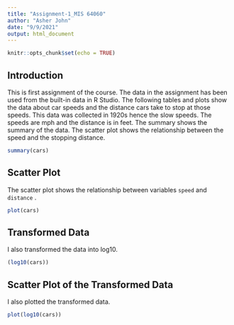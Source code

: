 ```yaml
---
title: "Assignment-1_MIS 64060"
author: "Asher John"
date: "9/9/2021"
output: html_document
---
```


```r
knitr::opts_chunk$set(echo = TRUE)
```

## Introduction

This is first assignment of the course. The data in the assignment has been used from the built-in data in R Studio. The following tables and plots show the data about car speeds and the distance cars take to stop at those speeds. This data was collected in 1920s hence the slow speeds. The speeds are mph and the distance is in feet. The summary shows the summary of the data. The scatter plot shows the relationship between the speed and the stopping distance. 

```r
summary(cars)
```

## Scatter Plot
The scatter plot shows the relationship between variables `speed` and `distance` .


```r
plot(cars)
```



## Transformed Data

I also transformed the data into log10.




```r
(log10(cars))

```




## Scatter Plot of the Transformed Data


I also plotted the transformed data. 



```r
plot(log10(cars))
```



